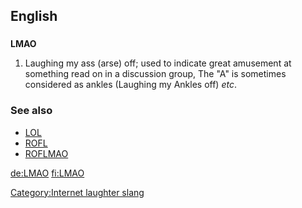 ==English==

==={{initialism}}===
'''LMAO'''

# {{internet}} Laughing my ass (arse) off; used to indicate great amusement at something read on in a discussion group, The "A" is sometimes considered as ankles (Laughing my Ankles off) ''etc''.

===See also===
*[[LOL]]
*[[ROFL]]
*[[ROFLMAO]]

[[Category:Internet laughter slang]]

[[de:LMAO]]
[[fi:LMAO]]